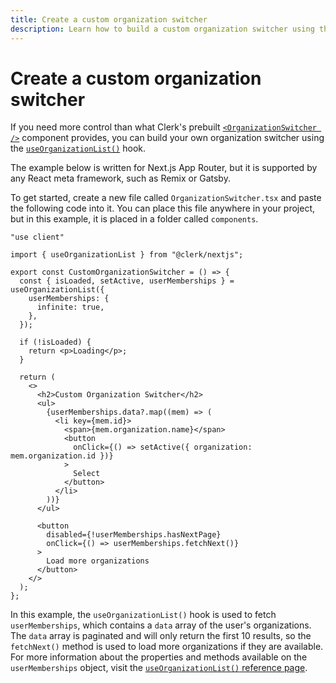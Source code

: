 ```yaml
---
title: Create a custom organization switcher
description: Learn how to build a custom organization switcher using the useOrganizationList() hook.
---
```


# Create a custom organization switcher

If you need more control than what Clerk's prebuilt [`<OrganizationSwitcher />`](/docs/components/organization/organization-switcher) component provides, you can build your own organization switcher using the [`useOrganizationList()`](/docs/references/react/use-organization-list) hook.

The example below is written for Next.js App Router, but it is supported by any React meta framework, such as Remix or Gatsby. 

To get started, create a new file called `OrganizationSwitcher.tsx` and paste the following code into it. You can place this file anywhere in your project, but in this example, it is placed in a folder called `components`.

```tsx filename="app/components/OrganizationSwitcher.tsx"
"use client"

import { useOrganizationList } from "@clerk/nextjs";

export const CustomOrganizationSwitcher = () => {
  const { isLoaded, setActive, userMemberships } = useOrganizationList({
    userMemberships: {
      infinite: true,
    },
  });

  if (!isLoaded) {
    return <p>Loading</p>;
  }

  return (
    <>
      <h2>Custom Organization Switcher</h2>
      <ul>
        {userMemberships.data?.map((mem) => (
          <li key={mem.id}>
            <span>{mem.organization.name}</span>
            <button
              onClick={() => setActive({ organization: mem.organization.id })}
            >
              Select
            </button>
          </li>
        ))}
      </ul>

      <button
        disabled={!userMemberships.hasNextPage}
        onClick={() => userMemberships.fetchNext()}
      >
        Load more organizations
      </button>
    </>
  );
};
```

In this example, the `useOrganizationList()` hook is used to fetch `userMemberships`, which contains a `data` array of the user's organizations. The `data` array is paginated and will only return the first 10 results, so the `fetchNext()` method is used to load more organizations if they are available. For more information about the properties and methods available on the `userMemberships` object, visit the [`useOrganizationList()` reference page](https://clerk.com/docs/references/react/use-organization-list#paginated-resources).